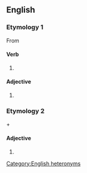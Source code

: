 ==English==

===Etymology 1===
From {{m|en|unionize}}

====Verb====
{{head|en|verb form}}

# {{en-past of|unionise}}

====Adjective====
{{en-adj}}

# {{alternative spelling of|unionized|lang=en}}

===Etymology 2===
{{m|en|un-}} + {{m|en|ionized}}

====Adjective====
{{en-adj}}

# {{alternative spelling of|unionized|lang=en}}

[[Category:English heteronyms]]